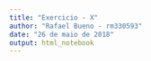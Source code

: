 ```yaml
---
title: "Exercicio - X"
author: "Rafael Bueno - rm330593"
date: "26 de maio de 2018"
output: html_notebook
---
```


# 
